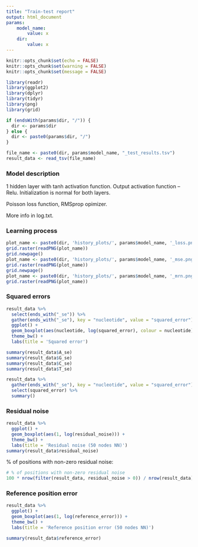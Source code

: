 ```yaml
---
title: "Train-test report"
output: html_document
params:
    model_name:
        value: x
    dir:
        value: x
---
```


```r
knitr::opts_chunk$set(echo = FALSE)
knitr::opts_chunk$set(warning = FALSE)
knitr::opts_chunk$set(message = FALSE)
```

```r
library(readr)
library(ggplot2)
library(dplyr)
library(tidyr)
library(png)
library(grid)

if (endsWith(params$dir, "/")) {
  dir <- params$dir
} else {
  dir <- paste0(params$dir, "/")
}

file_name <- paste0(dir, params$model_name, "_test_results.tsv")
result_data <- read_tsv(file_name)
```

### Model description

1 hidden layer with tanh activation function. Output activation function -- Relu. Initialization is normal for both layers.

Poisson loss function, RMSprop opimizer.

More info in log.txt.

### Learning process

```r
plot_name <- paste0(dir, 'history_plots/', params$model_name, '_loss.png')
grid.raster(readPNG(plot_name))
grid.newpage()
plot_name <- paste0(dir, 'history_plots/', params$model_name, '_mse.png')
grid.raster(readPNG(plot_name))
grid.newpage()
plot_name <- paste0(dir, 'history_plots/', params$model_name, '_mrn.png')
grid.raster(readPNG(plot_name))
```

### Squared errors

```r
result_data %>%
  select(ends_with("_se")) %>%
  gather(ends_with("_se"), key = "nucleotide", value = "squared_error") %>%
  ggplot() +
  geom_boxplot(aes(nucleotide, log(squared_error), colour = nucleotide)) +
  theme_bw() +
  labs(title = 'Squared error')
```

```r
summary(result_data$A_se)
summary(result_data$G_se)
summary(result_data$C_se)
summary(result_data$T_se)

result_data %>%
  gather(ends_with("_se"), key = "nucleotide", value = "squared_error") %>%
  select(squared_error) %>%
  summary()
```

### Residual noise

```r
result_data %>%
  ggplot() +
  geom_boxplot(aes(1, log(residual_noise))) +
  theme_bw() +
  labs(title = 'Residual noise (50 nodes NN)')
summary(result_data$residual_noise)
```

% of positions with non-zero residual noise:

```r
# % of positions with non-zero residual noise
100 * nrow(filter(result_data, residual_noise > 0)) / nrow(result_data)
```

### Reference position error

```r
result_data %>%
  ggplot() +
  geom_boxplot(aes(1, log(reference_error))) +
  theme_bw() +
  labs(title = 'Reference position error (50 nodes NN)')
```

```r
summary(result_data$reference_error)
```